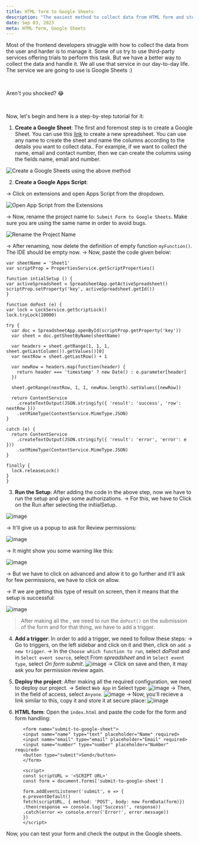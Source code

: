 ```yaml
---
title: HTML form to Google Sheets
description: "The easiest method to collect data from HTML form and store it in Google Sheets."
date: Sep 03, 2023
meta: HTML form, Google Sheets
---
```


Most of the frontend developers struggle with how to collect the data from the user and harder is to manage it. Some of us try to use third-party services offering trials to perform this task. 
But we have a better way to collect the data and handle it. We all use that service in our day-to-day life. The service we are going to use is Google Sheets :)

&nbsp;

Aren't you shocked? 😂

&nbsp;

Now, let's begin and here is a step-by-step tutorial for it:

1. **Create a Google Sheet**: The first and foremost step is to create a Google Sheet. You can use this [link](https://sheet.new/) to create a new spreadsheet. You can use any name to create the sheet and name the columns according to the details you want to collect data..
   For example, if we want to collect the name, email and contact number, then we can create the columns using the fields name, email and number.
   
![Create a Google Sheets using the above method](https://github.com/penandcode/devscripter/assets/72292130/8cfc5b9b-698e-4889-8c4f-a3641c15208a)

2. **Create a Google Apps Script**:
   
  -> Click on extensions and open Apps Script from the dropdown.

![Open App Script from the Extensions](https://github.com/penandcode/devscripter/assets/72292130/a1451ee9-9af8-49ab-8437-479bf5f69a0f)

  -> Now, rename the project name to: `Submit Form to Google Sheets`. Make sure you are using the same name in order to avoid bugs.

![Rename the Project Name](https://github.com/penandcode/devscripter/assets/72292130/05d18b43-9a79-4daa-bb44-cce60fd9e93b)
  
  -> After renaming, now delete the definition of empty function `myFunction()`. The IDE should be empty now.
  -> Now, paste the code given below:

  ```
var sheetName = 'Sheet1'
var scriptProp = PropertiesService.getScriptProperties()

function intialSetup () {
  var activeSpreadsheet = SpreadsheetApp.getActiveSpreadsheet()
  scriptProp.setProperty('key', activeSpreadsheet.getId())
}

function doPost (e) {
  var lock = LockService.getScriptLock()
  lock.tryLock(10000)

  try {
    var doc = SpreadsheetApp.openById(scriptProp.getProperty('key'))
    var sheet = doc.getSheetByName(sheetName)

    var headers = sheet.getRange(1, 1, 1, sheet.getLastColumn()).getValues()[0]
    var nextRow = sheet.getLastRow() + 1

    var newRow = headers.map(function(header) {
      return header === 'timestamp' ? new Date() : e.parameter[header]
    })

    sheet.getRange(nextRow, 1, 1, newRow.length).setValues([newRow])

    return ContentService
      .createTextOutput(JSON.stringify({ 'result': 'success', 'row': nextRow }))
      .setMimeType(ContentService.MimeType.JSON)
  }

  catch (e) {
    return ContentService
      .createTextOutput(JSON.stringify({ 'result': 'error', 'error': e }))
      .setMimeType(ContentService.MimeType.JSON)
  }

  finally {
    lock.releaseLock()
  }
}
  ```

3. **Run the Setup**: After adding the code in the above step, now we have to run the setup and give some authorizations.
-> For this, we have to Click on the Run after selecting the initialSetup.
 
 ![image](https://github.com/penandcode/devscripter/assets/72292130/593521bc-7ca2-441a-a800-3f57be704624)
 
-> It'll give us a popup to ask for Review permissions:

 ![image](https://github.com/penandcode/devscripter/assets/72292130/51fc6a74-e27f-4159-9bce-e0d24c9a48d7)

->   It might show you some warning like this:

   ![image](https://github.com/penandcode/devscripter/assets/72292130/310ec449-76bb-4081-94c4-c6a507fc4a1a)

-> But we have to click on advanced and allow it to go further and it'll ask for few permissions, we have to click on allow.

-> If we are getting this type of result on screen, then it means that the setup is successful:

   ![image](https://github.com/penandcode/devscripter/assets/72292130/88a9b057-e365-418b-9cb2-858c6dd2837a)

> After making all the , we need to run the `doPost()` on the submission of the form and for that thing, we have to add a trigger.

4. **Add a trigger**: In order to add a trigger, we need to follow these steps:
  -> Go to triggers, on the left sidebar and click on it and then, click on `add a new trigger`.
  -> In the `Choose which function to run`, select *doPost* and in `Select event source`, select From *spreadsheet* and in `Select event type`, select *On form submit*.
   ![image](https://github.com/penandcode/devscripter/assets/72292130/d5e07f37-a22f-493a-852f-5b03a3171ac6)
  -> Click on save and then, it may ask you for permission review again.

5. **Deploy the project**: After making all the required configuration, we need to deploy our project.
   -> Select `Web App` in Select type:
   ![image](https://github.com/penandcode/devscripter/assets/72292130/e050a967-0840-4b73-a1d7-16ba13786eba)
   -> Then, in the field of access, select `Anyone`.
   ![image](https://github.com/penandcode/devscripter/assets/72292130/51ef9c2d-0444-442c-9a15-5a2862de4c2c)
   -> Now, you'll recieve a link similar to this, copy it and store it at secure place:
   ![image](https://github.com/penandcode/devscripter/assets/72292130/cec52e32-252f-4ace-8b55-a1adcce53e16)
   
6. **HTML form**: Open the `index.html` and paste the code for the form and form handling:
   ```
      <form name="submit-to-google-sheet">
      <input name="name" type="text" placeholder="Name" required>
      <input name="email" type="email" placeholder="Email" required>
      <input name="number" type="number" placeholder="Number" required>
      <button type="submit">Send</button>
      </form>
      
      <script>
      const scriptURL = '<SCRIPT URL>'
      const form = document.forms['submit-to-google-sheet']
      
      form.addEventListener('submit', e => {
      e.preventDefault()
      fetch(scriptURL, { method: 'POST', body: new FormData(form)})
      .then(response => console.log('Success!', response))
      .catch(error => console.error('Error!', error.message))
      })
      </script>
   ```

Now, you can test your form and check the output in the Google sheets.

